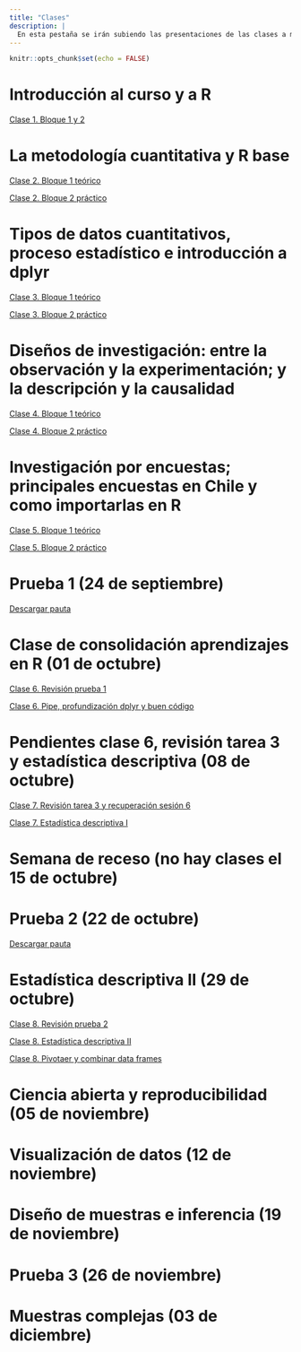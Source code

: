 ```yaml
---
title: "Clases"
description: |
  En esta pestaña se irán subiendo las presentaciones de las clases a medida que se vayan ejecutando. 
---
```


```r
knitr::opts_chunk$set(echo = FALSE)
```

# Introducción al curso y a R

[Clase 1. Bloque 1 y 2](clases/clase1/clase1.html)

# La metodología cuantitativa y R base

[Clase 2. Bloque 1 teórico](clases/clase2/clase2a.html)

[Clase 2. Bloque 2 práctico](clases/clase2/clase2b.html)

# Tipos de datos cuantitativos, proceso estadístico e introducción a dplyr

[Clase 3. Bloque 1 teórico](clases/clase3/clase3a_tipos.html)

[Clase 3. Bloque 2 práctico](clases/clase3/clase3b_dplyr.html)

# Diseños de investigación: entre la observación y la experimentación; y la descripción y la causalidad

[Clase 4. Bloque 1 teórico](clases/clase4/clase4a_diseno.html)

[Clase 4. Bloque 2 práctico](clases/clase4/clase4b_rproj.html)

# Investigación por encuestas; principales encuestas en Chile y como importarlas en R

[Clase 5. Bloque 1 teórico](https://opso791ucsh2021.netlify.app/clases/clase5/clase5a_cuestionarios.html#1)

[Clase 5. Bloque 2 práctico](https://opso791ucsh2021.netlify.app/clases/clase5/clase5b_help_import.html#1)

# Prueba 1 (24 de septiembre)

[Descargar pauta](pruebas/prueba1.pdf)

# Clase de consolidación aprendizajes en R (01 de octubre)

[Clase 6. Revisión prueba 1](https://opso791ucsh2021.netlify.app/clases/clase6/clase6a_correccion_prueba#1)

[Clase 6. Pipe, profundización dplyr y buen código](https://opso791ucsh2021.netlify.app/clases/clase6/clase6b_pipe_dplyr_codigo#1)

# Pendientes clase 6, revisión tarea 3 y estadística descriptiva (08 de octubre)

[Clase 7. Revisión tarea 3 y recuperación sesión 6](https://opso791ucsh2021.netlify.app/clases/clase7/clase7a_pendiente_dplyr_codigo#1)

[Clase 7. Estadística descriptiva I](https://opso791ucsh2021.netlify.app/clases/clase7/clase7b_estadistica_descriptiva#1)

# Semana de receso (no hay clases el 15 de octubre)

# Prueba 2 (22 de octubre)

[Descargar pauta](pruebas/prueba2.pdf)

# Estadística descriptiva II (29 de octubre)

[Clase 8. Revisión prueba 2](https://opso791ucsh2021.netlify.app/clases/clase8/clase8a_correccion_prueba2#1)

[Clase 8. Estadística descriptiva II](https://opso791ucsh2021.netlify.app/clases/clase8/clase8b_estadistica_descriptiva2#1)

[Clase 8. Pivotaer y combinar data frames](https://opso791ucsh2021.netlify.app/clases/clase8/clase8c_agrupar_trasponer_combinar#1)

# Ciencia abierta y reproducibilidad (05 de noviembre)

# Visualización de datos (12 de noviembre)

# Diseño de muestras e inferencia (19 de noviembre)

# Prueba 3 (26 de noviembre)

# Muestras complejas (03 de diciembre)
